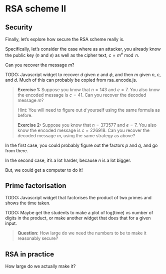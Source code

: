 # RSA scheme II


## Security

Finally, let's explore how secure the RSA scheme really is.

Specifically, let's consider the case where as an attacker, you already know the public key ($n$ and $e$) as well as the cipher text, $c = m^e \bmod n$.

Can you recover the message $m$?

TODO: Javascript widget to recover $d$ given $e$ and $\phi$, and then $m$ given $n$, $c$, and $d$. Much of this can probably be copied from rsa_encode.js.

> **Exercise 1:** Suppose you know that $n = 143$ and $e = 7$. You also know the encoded message is $c = 41$. Can you recover the decoded message $m$? <!-- Ans: d = 103, m = 50 -->
>
> Hint: You will need to figure out $d$ yourself using the same formula as before.
>
> **Exercise 2:** Suppose you know that $n = 373577$ and $e = 7$. You also know the encoded message is $c = 226918$. Can you recover the decoded message $m$, using the same strategy as above?  <!-- Ans: d = 319063, m = 500 -->

In the first case, you could probably figure out the factors $p$ and $q$, and go from there.

In the second case, it's a lot harder, because $n$ is a lot bigger.

But, we could get a computer to do it!


## Prime factorisation

TODO: Javascript widget that factorises the product of two primes and shows the time taken.

TODO: Maybe get the students to make a plot of log(time) vs number of digits in the product, or make another widget that does that for a given input.

> **Question:** How large do we need the numbers to be to make it reasonably secure?

## RSA in practice

How large do we actually make it?
